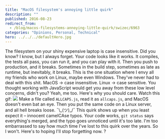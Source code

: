 ```yaml
---
title: "MacOS filesystem's annoying little quirk"
description: ""
published: 2016-08-23
redirect_from:
  - /blog/macos-filesystems-annoying-little-quirk/swizec/6963
categories: "Opinions, Personal, Technical"
hero: ../../../defaultHero.jpg
---
```


The filesystem on your shiny expensive laptop is case insensitive. Did you know? I know, but I always forget. Your code looks like it works. It compiles, the tests all pass, you can run it, and you can play with it. Then you push to production, and it breaks. Sometimes in the build step, sometimes as late as runtime, but inevitably, it breaks. This is the one situation where I envy all my friends who work on Linux, maybe even Windows. They've never had to deal with this shit. MacOS → case insensitive. Linux → case sensitive. You thought working with JavaScript would get you away from these low level concerns, didn't you? Yeah, me too. Here's why you should care. Watch this gif: ![](./img/iQpaLXA.gif) Make a file called `ALLCAPS.js`, read it as `allcaps.js`, and MacOS doesn't even bat an eye. Then you put the same code on a Linux server, and all hell breaks loose. ¯\\\_(ツ)\_/¯ This quirk shows up when you least expect it – innocent camelCAse typos. Your code works, `git status` says everything's merged, and the typo goes unnoticed until it's too late. I'm too embarrassed to say how much time I've lost to this quirk over the years. So I won't. Here's to hoping I'll stop forgetting now. ?
